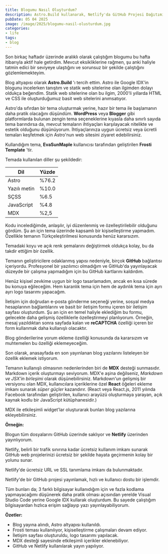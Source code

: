 ```yaml
---
title: Blogumu Nasıl Oluşturdum?
description: Astro.Build kullanarak, Netlify'da GitHub Projesi Dağıtımı, MDX kullanımı ve Astro Tema özelleştirme
pubDate: 05 04 2025
image: /image/2025/blogumu-nasil-olusturdum.jpg
categories:
- life
tags:
- blog
---
```


Son birkaç haftadır üzerinde aralıklı olarak çalıştığım blogumu bu hafta itibarıyla aktif hale getirdim. Mevcut eksikliklerine rağmen, şu anki haliyle tatmin edici bir seviyeye ulaştığını ve sorunsuz bir şekilde çalıştığını gözlemlemekteyim.

Blog altyapısı olarak **Astro.Build** 'ı tercih ettim. Astro ile Google IDX'in blogunu incelerken tanıştım ve statik web sitelerine olan ilgimden dolayı oldukça beğendim. Statik web sitelerine olan bu ilgim, 2000'li yıllarda HTML ve CSS ile oluşturduğumuz basit web sitelerini anımsatıyor.

Astro'da sıfırdan bir tema oluşturmak yerine, hazır bir tema ile başlamanın daha pratik olacağını düşündüm. **WordPress** veya **Blogger** gibi platformlarda bulunan zengin tema seçeneklerine kıyasla daha sınırlı sayıda tema barındırsa da, mevcut temaların ihtiyaçları karşılayacak nitelikte ve estetik olduğunu düşünüyorum. İhtiyaçlarınıza uygun ücretsiz veya ücretli temaları keşfetmek için Astro'nun web sitesini ziyaret edebilirsiniz.

Kullandığım tema, **EvaSunMaple** kullanıcısı tarafından geliştirilen **Frosti Template** 'tir.

Temada kullanılan diller şu şekildedir:

| Dil | Yüzde |
| --- | --- |
| Astro | %76.2 |
| Yazılı metin | %10.0 |
| SÇSS | %6.5 |
| JavaScript | %4.8 |
| MDX | %2,5 |

Kodu incelediğimde, anlaşılır, iyi düzenlenmiş ve özelleştirilebilir olduğunu gördüm. Şu an için tema üzerinde kapsamlı bir kişiselleştirme yapmadım. Özellikle temanın Türkçeleştirilmesi konusunda henüz kararsızım.

Temadaki koyu ve açık renk şemalarını değiştirmek oldukça kolay, bu da takdir ettiğim bir özellik.

Temanın geliştiricilere odaklanmış yapısı nedeniyle, birçok **GitHub** bağlantısı içeriyordu. Profesyonel bir yazılımcı olmadığım ve GitHub'da yayınlayacak düzeyde bir çalışma yapmadığım için bu GitHub kartlarını kaldırdım.

Henüz kişisel zevkime uygun bir logo tasarlamadım, ancak en kısa sürede bu konuya eğileceğim. Hem karanlık tema için hem de aydınlık tema için ayrı ayrı logo tasarımı yapacağım.

İletişim için doğrudan e-posta gönderme seçeneği yerine, sosyal medya hesaplarının bağlantılarını ve basit bir iletişim formu içeren bir iletişim sayfası oluşturdum. Şu an için en temel haliyle eklediğim bu formu, gelecekte daha gelişmiş özelliklerle özelleştirmeyi planlıyorum. Örneğin, mesaj yazıldıktan sonra sayfada kalan ve **reCAPTCHA** özelliği içeren bir form kullanmak daha kullanışlı olacaktır.

Blog gönderilerine yorum ekleme özelliği konusunda da kararsızım ve muhtemelen bu özelliği eklemeyeceğim.

Son olarak, anasayfada en son yayınlanan blog yazılarını listeleyen bir özellik eklemek istiyorum.

Temanın kullanışlı olmasının nedenlerinden biri de **MDX** desteği sunmasıdır. Markdown içerik oluşturmayı seviyorum. MDX'e aşina değilseniz, *Markdown ve JSX'in birleşimi* olarak düşünebilirsiniz. Markdown'un gelişmiş bir versiyonu olan MDX, kullanıcılara içeriklerine özel **React** öğeleri ekleme imkanı sunarak *süper güçler* kazandırır. (React veya React.js, 2011 yılında Facebook tarafından geliştirilen, kullanıcı arayüzü oluşturmaya yarayan, açık kaynak kodlu bir JavaScript kütüphanesidir.)

MDX ile etkileşimli widget'lar oluşturarak bunları blog yazılarına ekleyebilirsiniz.

**Örneğin:**

<Diff r="/image/r.png" l="/image/l.png"></Diff>

Blogun tüm dosyalarını GitHub üzerinde saklıyor ve **Netlify** üzerinden yayınlıyorum.

Netlify, belirli bir trafik sınırına kadar ücretsiz kullanım imkanı sunarak GitHub web projelerinizi ücretsiz bir şekilde hayata geçirmenin kolay bir yolunu sunar.

Netlify'de ücretsiz URL ve SSL tanımlama imkanı da bulunmaktadır.

Netlify'de bir GitHub projesi yayınlamak, hızlı ve kullanıcı dostu bir işlemdir.

Tüm bunları da; 3 farklı bilgisayar kullanıdığım için ve fazla kodlama yapmayacağımı düşünerek daha pratik olması açısından yerelde Visual Studio Code yerine Google IDX kullarak oluşturdum.
Bu sayede çalıştığım bilgisayardan hızlıca erişim sağlayıp yazı yayınlayabiliyorum.

**Özetler:**

- Blog yayına alındı, Astro altyapısı kullanıldı.
- Frosti teması kullanılıyor, kişiselleştirme çalışmaları devam ediyor.
- İletişim sayfası oluşturuldu, logo tasarımı yapılacak.
- MDX desteği sayesinde etkileşimli içerikler eklenebiliyor.
- GitHub ve Netlify kullanılarak yayın yapılıyor.

